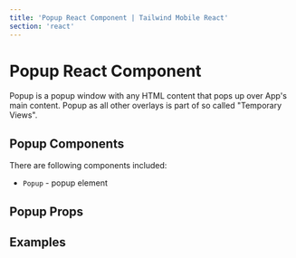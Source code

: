 ```yaml
---
title: 'Popup React Component | Tailwind Mobile React'
section: 'react'
---
```



# Popup React Component

Popup is a popup window with any HTML content that pops up over App's main content. Popup as all other overlays is part of so called "Temporary Views".

## Popup Components

There are following components included:

- `Popup` - popup element

## Popup Props

<PopupProps />

## Examples

<PopoverExample />
